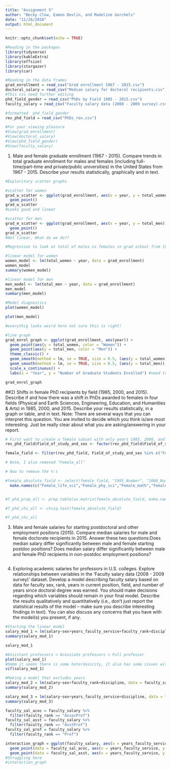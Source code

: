 ```yaml
---
title: "Assignment 5"
author: "Becky Clow, Eamon Devlin, and Madeline Gorchels"
date: "11/26/2018"
output: html_document
---
```


```r
knitr::opts_chunk$set(echo = TRUE)
```

```r
#Reading in the packages 
library(tidyverse)
library(kableExtra)
library(effsize)
library(stargazer)
library(car)

#Reading in the data frames
grad_enrollment = read_csv("Grad enrollment 1967 - 2015.csv")
doctoral_salary = read_csv("Median salary for doctoral recipients.csv")
#This csv need further editing 
phd_field_gender = read_csv("PhDs by Field 1985 - 2015.csv")
faculty_salary = read_csv("Faculty salary data (2008 - 2009 survey).csv")

#formatted  phd_field_gender
rev_phd_field = read_csv("PhDs_rev.csv")

#For your viewing pleasure 
#View(grad_enrollment)
#View(doctoral_salary)
#View(phd_field_gender)
#View(faculty_salary)
```

1) Male and female graduate enrollment (1967 - 2015). Compare trends in total graduate enrollment
for males and females (including full-time/part-time and private/public universities) in the United
States from 1967 - 2015. Describe your results statistically, graphically and in text.

```r
#Exploritory scatter graphs

#scatter for women
grad_w_scatter <- ggplot(grad_enrollment, aes(x = year, y = total_women)) +
  geom_point()
grad_w_scatter
#Looks good and linear

#scatter for men
grad_m_scatter <- ggplot(grad_enrollment, aes(x = year, y = total_men)) +
  geom_point()
grad_m_scatter
#Not linear, What do we do??
```

```r
#Regression to look at total of males vs females in grad school from 1967-2015

#linear model for women
women_model <- lm(total_women ~ year, data = grad_enrollment)
women_model
summary(women_model)

#linear model for men
men_model <- lm(total_men ~ year, data = grad_enrollment)
men_model
summary(men_model)

```

```r
#Model diagnostics
plot(women_model)

plot(men_model)

#everythig looks weird here not sure this is right!
```


```r
#line graph
grad_enrol_graph <- ggplot(grad_enrollment, aes(year)) +
  geom_point(aes(y = total_women, color = "Women")) +
  geom_point(aes(y = total_men, color = "Men")) +
  theme_classic() +
  geom_smooth(method = lm, se = TRUE, size = 0.5, (aes(y = total_women)), color = "turquoise") +
  geom_smooth(method = lm, se = TRUE, size = 0.5, (aes(y = total_men)), color = "orange") +
  scale_x_continuous() +
  labs(x = "Year", y = "Number of Graduate Students Enrolled") #need to fix ledgend and colors

grad_enrol_graph


```
##2) Shifts in female PhD recipients by field (1985, 2000, and 2015). 
Describe if and how there was a shift in PhDs awarded to females in four fields (Physical and Earth Sciences, Engineering, Education,
and Humanities & Arts) in 1985, 2000, and 2015. Describe your results statistically, in a graph or table, and in text. Note: There are several ways that you can interpret this question. You are invited to decide
which you think is/are most interesting. Just be really clear about what you are asking/answering in
your report.

```r
# First want to create a female subset with only years 1985, 2000, and 2015
rev_phd_field$Field_of_study_and_sex <- factor(rev_phd_field$Field_of_study_and_sex)

female_field <- filter(rev_phd_field, Field_of_study_and_sex %in% c("Female_life_sci","Female_phy_sci","Female_math","Female_ss", "Female_eng","Female_ed","Female_art","Female_other"))

# Note, I also removed "Female_all"

# Now to remove the %'s

#female_absolute_field <- select(female_field, "1985_Number", "2000_Number", "2015_Number") %>% 
  make.names(c("Female_life_sci","Female_phy_sci","Female_math","Female_ss", "Female_eng","Female_ed","Female_art","Female_other"))


#f_phd_prop_all <- prop.table(as.matrix(female_absolute_field, make.names.value= c("Female_life_sci","Female_phy_sci","Female_math","Female_ss", "Female_eng","Female_ed","Female_art","Female_other")), 1)

#f_phd_chi_all <- chisq.test(female_absolute_field)

#f_phd_chi_all
```


3) Male and female salaries for starting postdoctoral and other employment positions (2015). Compare median salaries for male and female doctorate recipients in 2015. Answer these two questions:Does median salary differ significantly between male and female starting postdoc positions? Does median salary differ significantly between male and female PhD recipients in non-postdoc employment positions?


```r

```

4) Exploring academic salaries for professors in U.S. colleges. Explore relationships between variables in the ‘Faculty salary data (2008 - 2009 survey)’ dataset. Develop a model describing faculty salary based on data for faculty sex, rank, years in current position, field, and number of years since doctoral degree was earned. You should make decisions regarding which variables should remain in your final model. Describe the results qualitatively and quantitatively (i.e., don’t just report the statistical
results of the model – make sure you describe interesting findings in text). You can also discuss any concerns that you have with the model(s) you present, if any.

```r
#Starting the linear model 
salary_mod_1 = lm(salary~sex+years_faculty_service+faculty_rank+discipline, data = faculty_salary)
summary(salary_mod_1)

salary_mod_1
```

```r
#Assistant professors < Acossiate professors < Full professor
plot(salary_mod_1)
#hmmm it seems there is some heterdasicity, it also has some issues with residual normality 
vif(salary_mod_1)
```

```r
#Making a model that excludes years
salary_mod_2 = lm(salary~sex+faculty_rank+discipline, data = faculty_salary)
summary(salary_mod_2)
```

```r
salary_mod_3 = lm(salary~sex+years_faculty_service+discipline, data = faculty_salary)
summary(salary_mod_3)
```
```r
faculty_sal_acoc = faculty_salary %>% 
  filter(faculty_rank == "AssocProf")
faculty_sal_asst = faculty_salary %>% 
  filter(faculty_rank == "AsstProf")
faculty_sal_prof = faculty_salary %>% 
  filter(faculty_rank == "Prof")

interaction_graph = ggplot(faculty_salary, aes(x = years_faculty_service, y = salary))+
  geom_point(data = faculty_sal_acoc, aes(x = years_faculty_service, y = salary))+
  geom_point(data = faculty_sal_asst, aes(x = years_faculty_service, y = salary))
#Struggling here
#interaction_graph
```

